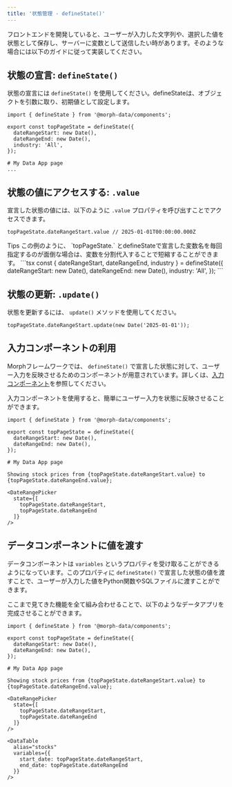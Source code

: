 ```yaml
---
title: '状態管理 - defineState()'
---
```


フロントエンドを開発していると、ユーザーが入力した文字列や、選択した値を状態として保存し、サーバーに変数として送信したい時があります。そのような場合には以下のガイドに従って実装してください。

## 状態の宣言: `defineState()`

状態の宣言には `defineState()` を使用してください。defineStateは、オブジェクトを引数に取り、初期値として設定します。

```tsx
import { defineState } from '@morph-data/components';

export const topPageState = defineState({
  dateRangeStart: new Date(),
  dateRangeEnd: new Date(),
  industry: 'All',
});

# My Data App page
...
```


## 状態の値にアクセスする: `.value`

宣言した状態の値には、以下のように `.value` プロパティを呼び出すことでアクセスできます。

```tsx
topPageState.dateRangeStart.value // 2025-01-01T00:00:00.000Z
```

<Note>
  Tips
  この例のように、 `topPageState.` とdefineStateで宣言した変数名を毎回指定するのが面倒な場合は、変数を分割代入することで短縮することができます。
  ```tsx
  const { dateRangeStart, dateRangeEnd, industry } = defineState({
    dateRangeStart: new Date(),
    dateRangeEnd: new Date(),
    industry: 'All',
  });
  ```
</Note>


## 状態の更新: `.update()`

状態を更新するには、 `update()` メソッドを使用してください。

```tsx
topPageState.dateRangeStart.update(new Date('2025-01-01'));
```

## 入力コンポーネントの利用

Morphフレームワークでは、 `defineState()` で宣言した状態に対して、ユーザー入力を反映させるためのコンポーネントが用意されています。詳しくは、[入力コンポーネント](/data-application/ja/input-components)を参照してください。

入力コンポーネントを使用すると、簡単にユーザー入力を状態に反映させることができます。

```tsx
import { defineState } from '@morph-data/components';

export const topPageState = defineState({
  dateRangeStart: new Date(),
  dateRangeEnd: new Date(),
});

# My Data App page

Showing stock prices from {topPageState.dateRangeStart.value} to {topPageState.dateRangeEnd.value};

<DateRangePicker
  state={[
    topPageState.dateRangeStart,
    topPageState.dateRangeEnd
  ]}
/>

```

## データコンポーネントに値を渡す

データコンポーネントは `variables` というプロパティを受け取ることができるようになっています。このプロパティに `defineState()` で宣言した状態の値を渡すことで、ユーザーが入力した値をPython関数やSQLファイルに渡すことができます。

ここまで見てきた機能を全て組み合わせることで、以下のようなデータアプリを完成させることができます。


```tsx
import { defineState } from '@morph-data/components';

export const topPageState = defineState({
  dateRangeStart: new Date(),
  dateRangeEnd: new Date(),
});

# My Data App page

Showing stock prices from {topPageState.dateRangeStart.value} to {topPageState.dateRangeEnd.value};

<DateRangePicker
  state={[
    topPageState.dateRangeStart,
    topPageState.dateRangeEnd
  ]}
/>

<DataTable
  alias="stocks"
  variables={{
    start_date: topPageState.dateRangeStart,
    end_date: topPageState.dateRangeEnd
  }}
/>

```